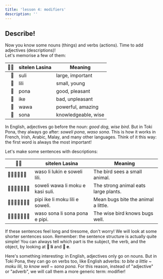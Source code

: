 ```yaml
---
title: 'lesson 4: modifiers'
description: ''
---
```

## Describe!

Now you know some nouns (things) and verbs (actions). Time to add adjectives (descriptions)!  
Let's memorise a few of them:

| 󱥠󱥔 | sitelen Lasina | Meaning             |
|-------------:|----------------|---------------------|
| 󱥣            | suli           | large, important    |
| 󱤨            | lili           | small, young        |
| 󱥔            | pona           | good, pleasant      |
| 󱤍            | ike            | bad, unpleasant     |
| 󱥵            | wawa           | powerful, amazing   |
| 󱥡            | sona           | knowledgeable, wise |

In English, adjectives go before the noun: *good dog*, *wise bird*. But in Toki Pona, they always go after: *soweli pona*, *waso sona*. This is how it works in French, Irish, Arabic, Malay, and many other languages. Think of it this way: the first word is always the most important!

Let's make some sentences with descriptions:

| 󱥠󱥔 | sitelen Lasina                   | Meaning                              |
|--------------|----------------------------------|--------------------------------------|
| 󱥴󱤧󱤮󱤉󱥢󱤨       | waso li lukin e soweli lili.     | The bird sees a small animal.        |
| 󱥢󱥵󱤧󱤶󱤉󱤗󱥣      | soweli wawa li moku e kasi suli. | The strong animal eats large plants. |
| 󱥑󱤍󱤧󱤶󱤨󱤉󱥢      | pipi ike li moku lili e soweli.  | Mean bugs bite the animal a little.  |
| 󱥴󱥡󱤧󱥡󱥔󱤉󱥑      | waso sona li sona pona e pipi.   | The wise bird knows bugs well.       |

If these sentences feel long and tiresome, don't worry! We will look at some shorter sentences soon. Remember: the sentence structure is actually quite simple! You can always tell which part is the subject, the verb, and the object, by looking at **󱤧 li** and **󱤉 e**.

Here's something interesting: in English, adjectives only go on nouns. But in Toki Pona, they can go on verbs too, like English adverbs: *to bite a little* ~ *moku lili*, *to know well* ~ *sona pona*. For this reason, instead of "adjective" or "adverb", we will call them a more generic term: modifier!
